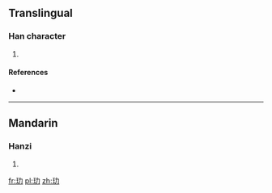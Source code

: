 ==Translingual==

===Han character===
{{Han char|rn=96|rad=玉|as=02|sn=6|four=|canj=MGKS}}

# {{defn|Han|sort=玉02}}

====References====
* {{Han ref|kx=0727.080|dkj=20831|dj=1139.040|hdz=21101.120|uh=738F|ud=29583}}

----

==Mandarin==

===Hanzi===
{{cmn-hanzi|pin=[[lè]] ([[le4]])|wg=le<sup>4</sup>}}

# {{defn|lang=cmn|sort=玉02}}

[[fr:玏]]
[[pl:玏]]
[[zh:玏]]